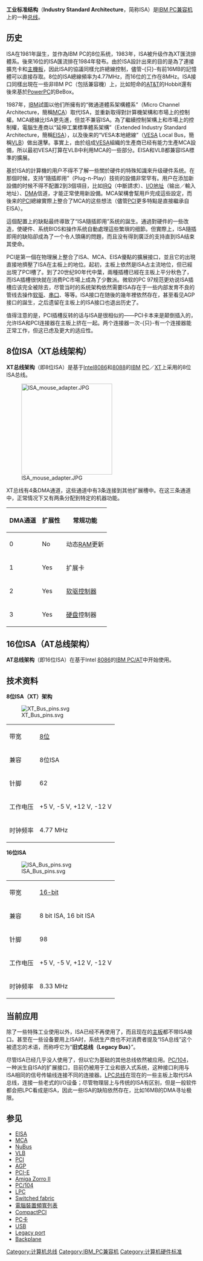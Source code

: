 {{NoteTA|G1=IT}}
{{Multiple issues|
{{Unreferenced|time=2017-01-31T14:14:46+00:00}}
{{Lead too short|time=2020-07-28T06:39:38+00:00}}
{{Expand language|1=en|time=2020-07-28T06:39:38+00:00}}
}}
{{Infobox Computer Bus
| name        = ISA
| fullname    = Industry Standard Architecture
| image       = Isa1.jpg
| caption     = 一个[[8位元|8位元]]和五个[[16位元|16位元]]ISA插槽在一块[[主板|主板]]上
| invent-date = {{Start date and age|1981}}
| invent-name = [[IBM|IBM]]
| super-name  = [[外设组件互连标准|PCI]]
| super-date  = 1993年
| width       = 8或16个
| numdev      = 最多6个设备
| style       = p
| hotplug     = 不支持
| external    = 不支持
}}
'''工业标准结构'''（'''Industry Standard Architecture'''，简称ISA）是[[IBM_PC兼容机|IBM PC兼容机]]上的一种[[总线|总线]]。

== 历史 ==
ISA在1981年誕生，並作為IBM PC的8位系统，1983年，ISA被升级作為XT匯流排體系。後來16位的ISA匯流排在1984年發布。由於ISA設計出來的目的是為了連接擴充卡和[[主機板|主機板]]，因此ISA的協議同樣允許總線控制，儘管-{只}-有前16MB的記憶體可以直接存取。8位的ISA總線頻率为4.77MHz，而16位的工作在8MHz。ISA接口同樣出現在一些非IBM PC（包括兼容機）上，比如短命的[[AT&T|AT&T]]的Hobbit還有後來基於[[PowerPC|PowerPC]]的BeBox。

1987年，[[IBM|IBM]]試圖以他们所擁有的“微通道體系架構體系”（Micro Channel Architecture，簡稱[[MCA|MCA]]）取代ISA，並重新取得對計算機架構和市場上的控制權。MCA總線比ISA更先進，但並不兼容ISA。為了繼續控制架構上和市場上的控制權，電腦生產商以“延伸工業標準體系架構”（Extended Industry Standard Architecture，簡稱[[EISA|EISA]]），以及後来的“VESA本地總線”（[[VESA|VESA]] Local Bus，簡稱[[VLB|VLB]]）做出還擊。事實上，由於组成[[VESA|VESA]]組織的生產商已经有能力生產MCA設備，所以最初VESA打算在VLB中利用MCA的一些部分。EISA和VLB都兼容ISA標準的擴展。

基於ISA的計算機的用户不得不了解一些關於硬件的特殊知識來升级硬件系统。在那個时候，支持“隨插即用”（Plug-n-Play）技術的設備非常罕有。用户在添加新設備的时候不得不配置2到3個項目，比如[[IRQ|IRQ]]（中斷請求）、[[I/O地址|I/O地址]]（输出／輸入地址）、[[DMA|DMA]]信道，才能正常使用新設備。MCA架構會幫用戶完成這些設定，而後来的[[PCI|PCI]]總線實際上整合了MCA的这些想法（儘管[[PCI|PCI]]更多特點是直接繼承自EISA）。

這個配置上的缺點最终導致了“ISA隨插即用”系统的誕生。通過對硬件的一些改造，使硬件、系统BIOS和操作系统自動處理這些繁瑣的细節。但實際上，ISA隨插即用的缺陷卻成為了一个令人頭痛的問題，而且没有得到廣泛的支持直到ISA结束其使命。

PCI是第一個在物理展上整合了ISA、MCA、EISA優點的擴展接口，並且它的出現直接地擠壓了ISA在主板上的地位。起初，主板上依然是ISA占主流地位，但已經出現了PCI槽了。到了20世纪90年代中葉，兩種插槽已經在主板上平分秋色了，而ISA插槽很快就在消费PC市場上成為了少數派。微软的PC 97规范更劝说ISA插槽应该完全被除去，尽管当时的系统架构依然需要ISA存在于一些内部发育不良的管线去操作[[软驱|软驱]]、[[串口|串口]]、等等。ISA接口在随後的幾年裡依然存在，甚至看见AGP接口的誕生，之后遗留在主板上的ISA接口也退出历史了。

值得注意的是，PCI插槽反转的话与ISA是很相似的——PCI卡本来是颠倒插入的，允许ISA和PCI连接器在主板上挤在一起。两个连接器一次-{只}-有一个连接器能正常工作，但这已虑及更大的适应性。

== 8位ISA（XT总线架构） ==
'''XT总线架构'''（即8位ISA）是基于[[Intel|Intel]][[8086|8086]]和[[8088|8088]]的[[IBM|IBM]] [[个人电脑|PC]]／[[XT|XT]]上采用的8位ISA总线。

[[File:ISA_mouse_adapter.JPG|240px]]

XT总线有4条DMA通道，这些通道中有3条连接到其他扩展槽中。在这三条通道中，正常情况下又有两条分配到特定的机器功能。
{| class="wikitable"
! DMA通道 !! 扩展性 !! 常规功能
|-
| 0 || No || 动态[[隨機存取記憶體|RAM]]更新
|-
| 1 || Yes || 扩展卡
|-
| 2 || Yes || [[軟碟控制器|软驱控制器]]
|-
| 3 || Yes || [[硬盘|硬盘]]控制器
|}

== 16位ISA（AT总线架构） ==
'''AT总线架构'''（即16位ISA）在基于Intel [[Intel_80286|8086]]的[[IBM_PC/AT|IBM PC/AT]]中开始使用。

== 技术资料 ==

'''8位ISA（XT）架构'''

[[File:XT_Bus_pins.svg|right]]

{| class="wikitable"
| 带宽 || [[8位|8位]]
|-----
| 兼容 || 8位ISA
|-----
| 针脚 || 62
|-----
| 工作电压 || +5 V, -5 V, +12 V, -12 V
|-----
| 时钟频率 || 4.77 MHz
|}

<div style="clear: both"></div>
'''16位ISA'''

[[File:ISA_Bus_pins.svg|right]]

{| class="wikitable"
| 带宽 || [[16-bit|16-bit]]
|-----
| 兼容 || 8 bit ISA, 16 bit ISA
|-----
| 针脚 || 98
|-----
| 工作电压 || +5 V, -5 V, +12 V, -12 V
|-----
| 时钟频率 || 8.33 MHz
|}

== 当前应用 ==
除了一些特殊工业使用以外，ISA已经不再使用了，而且现在的[[主板|主板]]都不带ISA接口。甚至在一些设备要用上ISA时，系统生产商也不对消费者提及“ISA总线”这个被遗忘的术语，而称呼它为“'''旧式总线（Legacy Bus）'''”。

尽管ISA已经几乎没人使用了，但以它为基础的其他总线依然被应用。[[PC/104|PC/104]]，一种派生自ISA的扩展接口，目前仍被用于工业和嵌入式系统，这种接口利用与ISA相同的信号传输线连接不同的连接器。[[LPC总线|LPC总线]]在现在的一些主板上取代ISA总线，连接一些老式的I/O设备；尽管物理层上与传统的ISA有区别，但是一般软件都会把LPC看成是ISA，因此一些ISA的缺陷依然存在，比如16MB的DMA寻址极限。

== 参见 ==
* [[EISA|EISA]]
* [[Micro_Channel_architecture|MCA]]
* [[NuBus|NuBus]]
* [[VLB|VLB]]
* [[外设组件互连标准|PCI]]
* [[AGP|AGP]]
* [[PCI_Express|PCI-E]]
* [[Amiga_Zorro_II|Amiga Zorro II]]
* [[PC/104|PC/104]]
* [[LPC匯流排|LPC]]
* [[Switched_fabric|Switched fabric]]
* [[電腦裝置頻寬列表|電腦裝置頻寬列表]]
* [[CompactPCI|CompactPCI]]
* [[PC卡|PC卡]]
* [[USB|USB]]
* [[Legacy_port|Legacy port]]
* [[Backplane|Backplane]]

{{Computer-bus}}

[[Category:计算机总线|Category:计算机总线]]
[[Category:IBM_PC兼容机|Category:IBM_PC兼容机]]
[[Category:计算机硬件标准|Category:计算机硬件标准]]